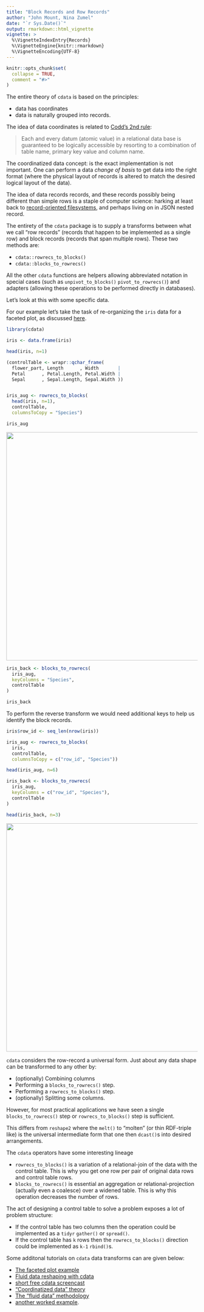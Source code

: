 ```yaml
---
title: "Block Records and Row Records"
author: "John Mount, Nina Zumel"
date: "`r Sys.Date()`"
output: rmarkdown::html_vignette
vignette: >
  %\VignetteIndexEntry{Records}
  %\VignetteEngine{knitr::rmarkdown}
  %\VignetteEncoding{UTF-8}
---
```


```r
knitr::opts_chunk$set(
  collapse = TRUE,
  comment = "#>"
)
```

The entire theory of `cdata` is based on the principles:

  * data has coordinates 
  * data is naturally grouped into records.
  
The idea of data coordinates is related to [Codd's 2nd rule](https://en.wikipedia.org/wiki/Codd%27s_12_rules): 
  
> Each and every datum (atomic value) in a relational data base is guaranteed to be logically accessible by resorting to a combination of table name, primary key value and column name.

The coordinatized data concept: is the exact implementation is not important.  One can perform a data *change of basis* to get data into the right format (where the physical layout of records is altered to match the desired logical layout of the data).

The idea of data records records, and these records possibly being different than simple rows is a staple of computer science: harking at least back to [record-oriented filesystems](https://en.wikipedia.org/wiki/Record-oriented_filesystem), and perhaps living on in JSON nested record.

The entirety of the `cdata` package is to supply a transforms between what we call "row records" (records that
happen to be implemented as a single row) and block records (records that span multiple rows).  These two
methods are:

  * `cdata::rowrecs_to_blocks()`
  * `cdata::blocks_to_rowrecs()`
  
All the other `cdata` functions are helpers allowing abbreviated notation in special cases (such as `unpivot_to_blocks()` `pivot_to_rowrecs()`) and adapters (allowing these operations to be performed directly in databases).


Let's look at this with some specific data.

For our example let's take the task of re-organizing the `iris` data for a faceted plot, as
discussed [here](http://www.win-vector.com/blog/2018/10/faceted-graphs-with-cdata-and-ggplot2/).

```r
library(cdata)

iris <- data.frame(iris)

head(iris, n=1)

(controlTable <- wrapr::qchar_frame(
  flower_part, Length      , Width       |
  Petal      , Petal.Length, Petal.Width |
  Sepal      , Sepal.Length, Sepal.Width ))


iris_aug <- rowrecs_to_blocks(
  head(iris, n=1),
  controlTable,
  columnsToCopy = "Species")

iris_aug
```

<img src="rowrecs_to_blocks.png" width="600">

```r

iris_back <- blocks_to_rowrecs(
  iris_aug,
  keyColumns = "Species",
  controlTable
)

iris_back
```

To perform the reverse transform we would need additional keys to help us identify the
block records.

```r
iris$row_id <- seq_len(nrow(iris))

iris_aug <- rowrecs_to_blocks(
  iris,
  controlTable,
  columnsToCopy = c("row_id", "Species"))

head(iris_aug, n=6)

iris_back <- blocks_to_rowrecs(
  iris_aug,
  keyColumns = c("row_id", "Species"),
  controlTable
)

head(iris_back, n=3)
```

<img src="blocks_to_rowrecs.png" width="600">


`cdata` considers the row-record a universal form.  Just about any data shape can be transformed to any other by:

 * (optionally) Combining columns
 * Performing a `blocks_to_rowrecs()` step.
 * Performing a `rowrecs_to_blocks()` step.
 * (optionally) Splitting some columns.
 
However, for most practical applications we have seen a single `blocks_to_rowrecs()` step or `rowrecs_to_blocks()` step is sufficient.

This differs from `reshape2` where the `melt()` to "molten" (or thin RDF-triple like) is the universal intermediate form that one then `dcast()`s into desired arrangements.

The `cdata` operators have some interesting lineage

  * `rowrecs_to_blocks()` is a variation of a relational-join of the data with the control table.  This is why you get one row per pair of original data rows and control table rows.
  * `blocks_to_rowrecs()` is essential an aggregation or relational-projection (actually even a coalesce) over a widened table.  This is why this operation decreases the number of rows.

The act of designing a control table to solve a problem exposes a lot of problem structure:

 * If the control table has two columns then the operation could be implemented as a `tidyr` `gather()` or `spread()`.
 * If the control table has `k` rows then the `rowrecs_to_blocks()` direction could be implemented as `k-1` `rbind()`s.

Some additonal tutorials on `cdata` data transforms can are given below:

  * [The faceted plot example](http://www.win-vector.com/blog/2018/10/faceted-graphs-with-cdata-and-ggplot2/)
  * [Fluid data reshaping with cdata](http://winvector.github.io/FluidData/FluidDataReshapingWithCdata.html)
  * [short free cdata screencast](https://youtu.be/4cYbP3kbc0k)
  * ["Coordinatized data" theory](http://winvector.github.io/FluidData/RowsAndColumns.html) 
  * [The "fluid data" methodology](http://winvector.github.io/FluidData/FluidData.html)
  * [another worked example](http://winvector.github.io/FluidData/DataWranglingAtScale.html).
